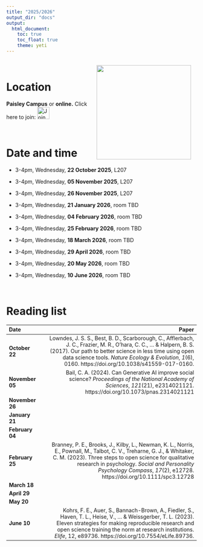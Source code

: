 ```yaml
---
title: "2025/2026"
output_dir: "docs"  
output:
  html_document:
    toc: true
    toc_float: true
    theme: yeti
---
```

<style>
  .responsive-img {
    float: right;
    margin: 15px 15px 15px 15px;
  }

  @media (max-width: 768px) {
    .responsive-img {
      float: none;
      display: block;
      margin: 0 auto 15px auto;
    }
  }
</style>

<img src="UWSTea2.jpg" width="250" class="responsive-img">

<br>

# Location

**Paisley Campus** or **online.** Click here to join: [<img src="teams.svg" alt="Join us here"  height="32"/>](https://teams.microsoft.com/l/meetup-join/19%3ameeting_MTQ4Y2RiNzEtODMxYi00MGVhLTlhNDgtYTgzMWI1ZmYxMGZl%40thread.v2/0?context=%7b%22Tid%22%3a%22f89944b7-4a4e-4ea7-9156-3299f3411647%22%2c%22Oid%22%3a%22730b79f5-6f77-4110-9293-ae406b00b086%22%7d)

<br> 

# Date and time

- 3-4pm, Wednesday, **22 October 2025**, L207 

- 3-4pm, Wednesday, **05 November 2025**, L207 

- 3-4pm, Wednesday, **26 November 2025**, L207 

- 3-4pm, Wednesday, **21 January 2026**, room TBD

- 3-4pm, Wednesday, **04 February 2026**, room TBD

- 3-4pm, Wednesday, **25 February 2026**, room TBD

- 3-4pm, Wednesday, **18 March 2026**, room TBD

- 3-4pm, Wednesday, **29 April 2026**, room TBD

- 3-4pm, Wednesday, **20 May 2026**, room TBD

- 3-4pm, Wednesday, **10 June 2026**, room TBD

<br>

# Reading list

<style scoped>
table {
  font-size: 14px;
}
</style>

|Date            |     |                                                                                                Paper|
|:---------------|:----|----------------------------------------------------------------------------------------------------:|
|  **October 22**|     |Lowndes, J. S. S., Best, B. D., Scarborough, C., Afflerbach, J. C., Frazier, M. R., O’hara, C. C., ... & Halpern, B. S. (2017). Our path to better science in less time using open data science tools. *Nature Ecology & Evolution*, *1*(6), 0160. https://doi.org/10.1038/s41559-017-0160.
| **November 05**|     |Bail, C. A. (2024). Can Generative AI improve social science? *Proceedings of the National Academy of Sciences*, *121*(21), e2314021121. https://doi.org/10.1073/pnas.2314021121
| **November 26**|     |
|  **January 21**|     |
| **February 04**|     |
| **February 25**|     |Branney, P. E., Brooks, J., Kilby, L., Newman, K. L., Norris, E., Pownall, M., Talbot, C. V., Treharne, G. J., & Whitaker, C. M. (2023). Three steps to open science for qualitative research in psychology. *Social and Personality Psychology Compass*, *17*(2), e12728. https://doi.org/10.1111/spc3.12728
|    **March 18**|     |
|    **April 29**|     |
|      **May 20**|     |
|     **June 10**|     |Kohrs, F. E., Auer, S., Bannach-Brown, A., Fiedler, S., Haven, T. L., Heise, V., ... & Weissgerber, T. L. (2023). Eleven strategies for making reproducible research and open science training the norm at research institutions. *Elife*, 12, e89736. https://doi.org/10.7554/eLife.89736.
